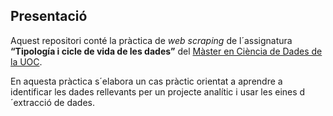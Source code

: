 ## Presentació

Aquest repositori conté la pràctica  de _web scraping_ de l´assignatura __"Tipología i cicle de vida de les dades"__ del 
[Màster en Ciència de Dades de la UOC](https://estudios.uoc.edu/es/masters-universitarios/data-science/presentacion).

En aquesta pràctica s´elabora un cas pràctic orientat a aprendre a identificar les dades rellevants per un projecte analític i usar les eines d´extracció de dades.
